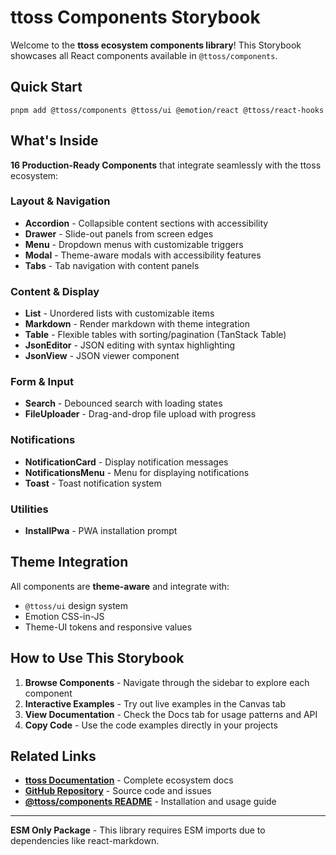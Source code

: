 
<Meta title="Introduction" />

# ttoss Components Storybook

Welcome to the **ttoss ecosystem components library**! This Storybook showcases all React components available in `@ttoss/components`.

## Quick Start

```shell
pnpm add @ttoss/components @ttoss/ui @emotion/react @ttoss/react-hooks
```

## What's Inside

**16 Production-Ready Components** that integrate seamlessly with the ttoss ecosystem:

### Layout & Navigation

- **Accordion** - Collapsible content sections with accessibility
- **Drawer** - Slide-out panels from screen edges
- **Menu** - Dropdown menus with customizable triggers
- **Modal** - Theme-aware modals with accessibility features
- **Tabs** - Tab navigation with content panels

### Content & Display

- **List** - Unordered lists with customizable items
- **Markdown** - Render markdown with theme integration
- **Table** - Flexible tables with sorting/pagination (TanStack Table)
- **JsonEditor** - JSON editing with syntax highlighting
- **JsonView** - JSON viewer component

### Form & Input

- **Search** - Debounced search with loading states
- **FileUploader** - Drag-and-drop file upload with progress

### Notifications

- **NotificationCard** - Display notification messages
- **NotificationsMenu** - Menu for displaying notifications
- **Toast** - Toast notification system

### Utilities

- **InstallPwa** - PWA installation prompt

## Theme Integration

All components are **theme-aware** and integrate with:

- `@ttoss/ui` design system
- Emotion CSS-in-JS
- Theme-UI tokens and responsive values

## How to Use This Storybook

1. **Browse Components** - Navigate through the sidebar to explore each component
2. **Interactive Examples** - Try out live examples in the Canvas tab
3. **View Documentation** - Check the Docs tab for usage patterns and API
4. **Copy Code** - Use the code examples directly in your projects

## Related Links

- **[ttoss Documentation](https://ttoss.dev)** - Complete ecosystem docs
- **[GitHub Repository](https://github.com/ttoss/ttoss)** - Source code and issues
- **[@ttoss/components README](https://github.com/ttoss/ttoss/tree/main/packages/components)** - Installation and usage guide

---

**ESM Only Package** - This library requires ESM imports due to dependencies like react-markdown.
